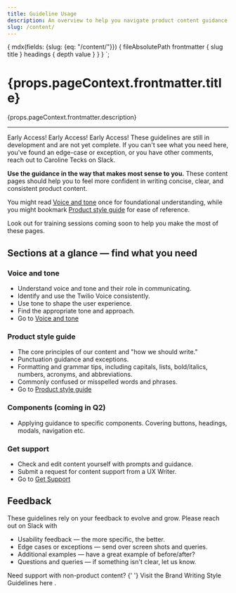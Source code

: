 ```yaml
---
title: Guideline Usage
description: An overview to help you navigate product content guidance and a look at what's coming soon.
slug: /content/
---
```



  {
    mdx(fields: {slug: {eq: "/content/"}}) {
      fileAbsolutePath
      frontmatter {
        slug
        title
      }
      headings {
        depth
        value
      }
    }
  }
`;

<content>

<h1>{props.pageContext.frontmatter.title}</h1>

<p>{props.pageContext.frontmatter.description}</p>

</content>

---

<contentwrapper>

<PageAside data={props.data.mdx} headings={props.data.mdx.headings} />

<content>

<Callout variant="warning">
  <CalloutTitle as="h4">Early Access! Early Access! Early Access!</CalloutTitle>
  <CalloutText>
    These guidelines are still in development and are not yet complete. If you can't see what you need here, you've
    found an edge-case or exception, or you have other comments, reach out to Caroline Tecks on Slack.
  </CalloutText>
</Callout>

**Use the guidance in the way that makes most sense to you.**
These content pages should help you to feel more confident in writing concise, clear, and consistent product content.

You might read [Voice and tone](/content/voice-and-tone) once for foundational understanding, while you might bookmark [Product style guide](/content/product-style-guide) for ease of reference.

Look out for training sessions coming soon to help you make the most of these pages.

## Sections at a glance &mdash; find what you need

### Voice and tone

- Understand voice and tone and their role in communicating.
- Identify and use the Twilio Voice consistently.
- Use tone to shape the user experience.
- Find the appropriate tone and approach.
- Go to [Voice and tone](/content/voice-and-tone)

### Product style guide

- The core principles of our content and "how we should write."
- Punctuation guidance and exceptions.
- Formatting and grammar tips, including capitals, lists, bold/italics, numbers, acronyms, and abbreviations.
- Commonly confused or misspelled words and phrases.
- Go to [Product style guide](/content/product-style-guide)

### Components (coming in Q2)

- Applying guidance to specific components. Covering buttons, headings, modals, navigation etc.

### Get support

- Check and edit content yourself with prompts and guidance.
- Submit a request for content support from a UX Writer.
- Go to [Get Support](/content/get-support)

## Feedback

These guidelines rely on your feedback to evolve and grow. Please reach out on Slack with

- Usability feedback &mdash; the more specific, the better.
- Edge cases or exceptions &mdash; send over screen shots and queries.
- Additional examples &mdash; have a great example of before/after?
- Questions and queries &mdash; if something isn't clear, let us know.

<Callout>
  <CalloutTitle as="h4">Need support with non-product content?</CalloutTitle>
  <CalloutText>
    {' '}
    Visit the <Anchor href="https://www.twilio.com/brand/guidelines/writing-style">
      Brand Writing Style Guidelines here
    </Anchor>.
  </CalloutText>
</Callout>

</content>
</contentwrapper>
